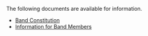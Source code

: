 The following documents are available for information.

- [Band Constitution](/documents/tbotgc_constitution.pdf)
- [Information for Band Members](/documents/information_for_members.pdf)
